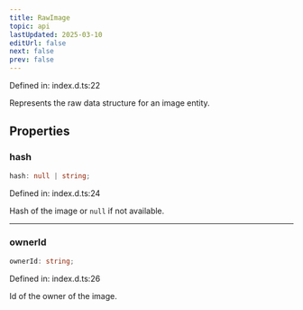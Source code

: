 ```yaml
---
title: RawImage
topic: api
lastUpdated: 2025-03-10
editUrl: false
next: false
prev: false
---
```


Defined in: index.d.ts:22

Represents the raw data structure for an image entity.

## Properties

### hash

```ts
hash: null | string;
```

Defined in: index.d.ts:24

Hash of the image or `null` if not available.

***

### ownerId

```ts
ownerId: string;
```

Defined in: index.d.ts:26

Id of the owner of the image.
